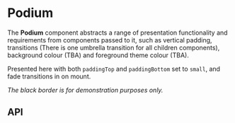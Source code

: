 
<Meta title="Components/Podium" component={Podium} />

# Podium

The **Podium** component abstracts a range of presentation functionality and requirements from components passed to it,
such as vertical padding, transitions (There is one umbrella transition for all children components), background colour (TBA)
and foreground theme colour (TBA).

Presented here with both `paddingTop` and `paddingBottom` set to `small`, and fade transitions in on mount.

*The black border is for demonstration purposes only.*

<Preview>
  <Story name="Base component">
    <div style={{ border: '1px solid #333', margin: '20px'}}>
      <Podium
        backgroundColor={knobs.text('backgroundColor', '', 'Presentation')}
        isActive={knobs.boolean('isActive', false, 'Presentation')}
        isActiveOnMount={knobs.boolean('isActiveOnMount', true, 'Presentation')}
        paddingTop={knobs.select(
          'paddingTop',
          ['none', 'small', 'medium', 'large'],
          'small',
          'Presentation',
        )}
        paddingBottom={knobs.select(
          'paddingBottom',
          ['none', 'small', 'medium', 'large'],
          'small',
          'Presentation',
        )}
        paddingLeft={knobs.select(
          'paddingLeft',
          ['none', 'small'],
          'small',
          'Presentation',
        )}
        paddingRight={knobs.select(
          'paddingRight',
          ['none', 'small'],
          'small',
          'Presentation',
        )}
        verticalPadding={knobs.select(
          'verticalPadding',
          ['none', 'small'],
          'small',
          'Presentation',
        )}
        horizontalPadding={knobs.select(
          'horizontalPadding',
          ['none', 'small'],
          'small',
          'Presentation',
        )}
        theme={knobs.select('theme', ['dark', 'light'], 'dark', 'Presentation')}
        transition="fade"
      >
        <Carousel
          introduction={CarouselFixture.introduction}
          slides={CarouselFixture.slides}
        />
      </Podium>
    </div>
  </Story>
</Preview>

## API

<Props of={Podium} />
